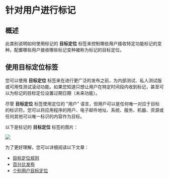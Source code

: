 
# 针对用户进行标记

## 概述 <a href="#overview" id="overview"></a>

此类别说明如何使用标记的 **目标定位** 标签来控制哪些用户接收特定功能标记的变种。配置哪些用户接收哪些标记变种被称为标记的目标定位。

## 使用目标定位标签 <a href="#using-the-targeting-tab" id="using-the-targeting-tab"></a>

您可以使用 **目标定位** 标签来在进行更广泛的发布之前，为内部测试、私人测试版或可用性测试滚动功能。如果您知道只想让用户在特定时间段内收到标记，甚至可以为标记的目标定位设置过期日期（未来功能）。

尽管 **目标定位** 标签使用定位的 "用户" 语言，但用户可以是任何唯一对应于目标的标识符。您可以将应用程序的用户、电子邮件地址、系统、服务、机器、资源或任何其他可以唯一标识的内容作为目标。

以下是标记的 **目标定位** 标签的图片：

![](../feature-flags/assets/targeting-users-with-flags/001.webp)

为了更好理解，您可以详细阅读以下文章：

* [目标定位规则](targeting-users-with-flags/targeting-rules)
* [百分比发布](targeting-users-with-flags/percentage-rollouts)
* [个别用户目标定位](targeting-users-with-flags/individual-user-targeting)